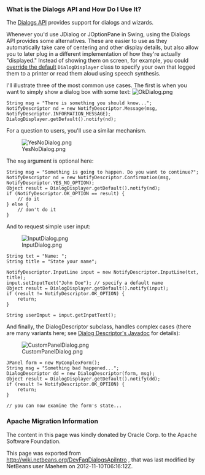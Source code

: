 <!--

    Licensed to the Apache Software Foundation (ASF) under one
    or more contributor license agreements.  See the NOTICE file
    distributed with this work for additional information
    regarding copyright ownership.  The ASF licenses this file
    to you under the Apache License, Version 2.0 (the
    "License"); you may not use this file except in compliance
    with the License.  You may obtain a copy of the License at

      http://www.apache.org/licenses/LICENSE-2.0

    Unless required by applicable law or agreed to in writing,
    software distributed under the License is distributed on an
    "AS IS" BASIS, WITHOUT WARRANTIES OR CONDITIONS OF ANY
    KIND, either express or implied.  See the License for the
    specific language governing permissions and limitations
    under the License.

-->

===What is the Dialogs API and How Do I Use It?===

The [http://bits.netbeans.org/dev/javadoc/org-openide-dialogs/ Dialogs API] provides support for dialogs and wizards.

Whenever you'd use JDialog or JOptionPane in Swing, using the Dialogs API provides some alternatives.  These are easier to use as they automatically take care of centering and other display details, but also allow you to later plug in a different implementation of how they're actually "displayed."  Instead of showing them on screen, for example, you could [http://wiki.netbeans.org/DevFaqLookupHowToOverride override the default] <tt>DialogDisplayer</tt> class to specify your own that logged them to a printer or read them aloud using speech synthesis.

I'll illustrate three of the most common use cases.  The first is when you want to simply show a dialog box with some text:
[[Image:OkDialog.png]]
<pre>
String msg = "There is something you should know...";
NotifyDescriptor nd = new NotifyDescriptor.Message(msg, NotifyDescriptor.INFORMATION_MESSAGE);
DialogDisplayer.getDefault().notify(nd);
</pre>

For a question to users, you'll use a similar mechanism.  

[[Image:YesNoDialog.png]]

The <tt>msg</tt> argument is optional here:
<pre>
String msg = "Something is going to happen. Do you want to continue?";
NotifyDescriptor nd = new NotifyDescriptor.Confirmation(msg, NotifyDescriptor.YES_NO_OPTION);
Object result = DialogDisplayer.getDefault().notify(nd);
if (NotifyDescriptor.OK_OPTION == result) {
    // do it
} else {
    // don't do it
}
</pre>

And to request simple user input:

[[Image:InputDialog.png]]

<pre>
String txt = "Name: ";
String title = "State your name";

NotifyDescriptor.InputLine input = new NotifyDescriptor.InputLine(txt, title);
input.setInputText("John Doe"); // specify a default name
Object result = DialogDisplayer.getDefault().notify(input);
if (result != NotifyDescriptor.OK_OPTION) {
    return;
}

String userInput = input.getInputText();
</pre>

And finally, the DialogDescriptor subclass, handles complex cases (there are many variants here; see [http://bits.netbeans.org/dev/javadoc/org-openide-dialogs/org/openide/DialogDescriptor.html Dialog Descriptor's Javadoc] for details):

[[Image:CustomPanelDialog.png]]

<pre>
JPanel form = new MyComplexForm();
String msg = "Something bad happened...";
DialogDescriptor dd = new DialogDescriptor(form, msg);
Object result = DialogDisplayer.getDefault().notify(dd);
if (result != NotifyDescriptor.OK_OPTION) {
    return;
}

// you can now examine the form's state...
</pre>

===Apache Migration Information===

The content in this page was kindly donated by Oracle Corp. to the
Apache Software Foundation.

This page was exported from http://wiki.netbeans.org/DevFaqDialogsApiIntro , 
that was last modified by NetBeans user Maehem 
on 2012-11-10T06:16:12Z.

